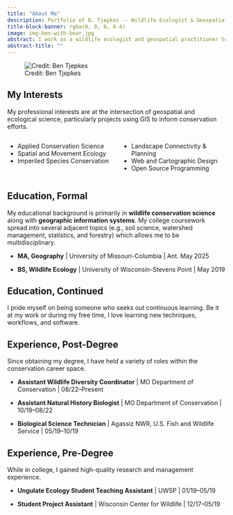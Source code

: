 ---
title: "About Me"
description: Portfolio of B. Tjepkes -- Wildlife Ecologist & Geospatial Practitioner
title-block-banner: rgba(0, 0, 0, 0.4)
image: img-ben-with-bear.jpg
abstract: I work as a wildlife ecologist and geospatial practitioner to find solutions for researching and conserving our natural resources.
abstract-title: ""
---


![Credit: Ben Tjepkes](img-ben-work.png)

## My Interests

My professional interests are at the intersection of geospatial and ecological science, particularly projects using GIS to inform conservation efforts.

:::: {.columns}

::: {.column width="50%"}

- Applied Conservation Science
- Spatial and Movement Ecology
- Imperiled Species Conservation

:::

::: {.column width="50%"}

- Landscape Connectivity & Planning
- Web and Cartographic Design
- Open Source Programming

:::

::::

## Education, Formal

My educational background is primarily in **wildlife conservation science** along with **geographic information systems**. My college coursework spread into several adjacent topics (e.g., soil science, watershed management, statistics, and forestry) which allows me to be multidisciplinary.

- **MA, Geography** | University of Missouri-Columbia | Ant. May 2025

- **BS, Wildlife Ecology** | University of Wisconsin-Stevens Point | May 2019

## Education, Continued

I pride myself on being someone who seeks out continuous learning. Be it at my work or during my free time, I love learning new techniques, workflows, and software.

## Experience, Post-Degree

Since obtaining my degree, I have held a variety of roles within the conservation career space.

- **Assistant Wildlife Diversity Coordinator** | MO Department of Conservation | 08/22--Present

- **Assistant Natural History Biologist** | MO Department of Conservation | 10/19--08/22

- **Biological Science Technician** | Agassiz NWR, U.S. Fish and Wildlife Service | 05/19--10/19

## Experience, Pre-Degree

While in college, I gained high-quality research and management experience.

- **Ungulate Ecology Student Teaching Assistant** | UWSP | 01/19--05/19

- **Student Project Assistant** | Wisconsin Center for Wildlife | 12/17--05/19

